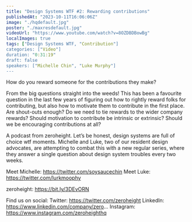 ```yaml
---
title: "Design Systems WTF #2: Rewarding contributions"
publishedAt: "2023-10-11T16:06:06Z"
image: "./hqdefault.jpg"
poster: "./maxresdefault.jpg"
videoUrl: "https://www.youtube.com/watch?v=8OZDBDBowBg"
localImages: true
tags: ["Design Systems WTF, "Contribution"]
categories: ["Video"]
duration: "0:31:19"
draft: false
speakers: ["Michelle Chin", "Luke Murphy"]
---
```


How do you reward someone for the contributions they make?

From the big questions straight into the weeds! This has been a favourite question in the last few years of figuring out how to rightly reward folks for contributing, but also how to motivate them to contribute in the first place. Are shout-outs enough? Do we need to tie rewards to the wider company rewards? Should motivation to contribute be intrinsic or extrinsic? Should we be encouraging contributions at all?

A podcast from zeroheight. Let’s be honest, design systems are full of choice wtf moments. Michelle and Luke, two of our resident design advocates, are attempting to combat this with a new regular series, where they answer a single question about design system troubles every two weeks.

Meet Michelle: https://twitter.com/soysaucechin
Meet Luke: https://twitter.com/lurkmoophy

zeroheight: https://bit.ly/3DEvORN

Find us on social:
Twitter: https://twitter.com/zeroheight
LinkedIn: https://www.linkedin.com/company/zero...
Instagram: https://www.instagram.com/zeroheighthq
